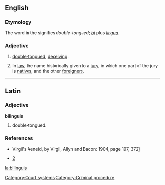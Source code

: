 ==English==

===Etymology===
The word in the {{etyl|la}} signifies ''double-tongued''; ''[[bi]]'' plus ''[[lingua]]''.

===Adjective===
{{en-adj|-}}

# [[double-tongued]], [[deceiving]].
# {{legal}} In [[law]], the name historically given to a [[jury]], in which one part of the jury is [[natives]], and the other [[foreigners]].

----

==Latin==

===Adjective===
'''bilinguis'''

# double-tongued.

===References===
* Virgil's Aeneid, by Virgil, Allyn and Bacon: 1904, page 197, 372[http://books.google.com/books?id=QRgBAAAAYAAJ&pg=PA197&dq=Bilinguis&ei=VSBaR92gBIGmswPyx-C5DA]
* {{1728}} [http://digicoll.library.wisc.edu/cgi-bin/HistSciTech/HistSciTech-idx?type=turn&entity=HistSciTech000900240252&isize=L]

[[Category:Court systems]]
[[Category:Criminal procedure]]

[[la:bilinguis]]